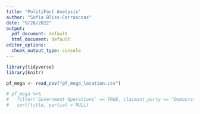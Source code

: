```yaml
---
title: "PolitiFact Analysis"
author: "Sofia Bliss-Carrascoas"
date: "9/28/2022"
output:
  pdf_document: default
  html_document: default
editor_options:
  chunk_output_type: console
---
```


```r
library(tidyverse)
library(knitr)
```

```r
pf_mega <- read_csv("pf_mega_location.csv")
```

```r
# pf_mega %>%
#   filter(`Government Operations` == TRUE, claimant_party == "Democratic") %>%
#   sort(title, partial = NULL)
```

